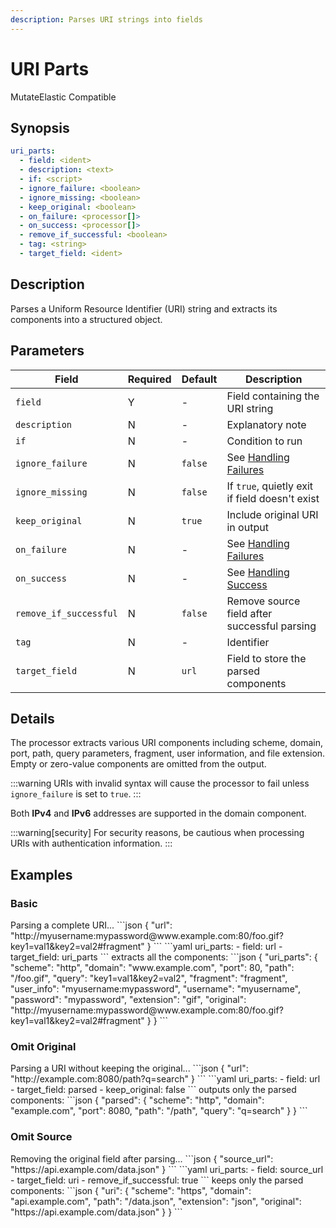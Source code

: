 ```yaml
---
description: Parses URI strings into fields
---
```


# URI Parts

<span class="theme-doc-version-badge badge badge--primary">Mutate</span><span class="theme-doc-version-badge badge badge--secondary">Elastic Compatible</span>

## Synopsis

```yaml {2}
uri_parts:
  - field: <ident>
  - description: <text>
  - if: <script>
  - ignore_failure: <boolean>
  - ignore_missing: <boolean>
  - keep_original: <boolean>
  - on_failure: <processor[]>
  - on_success: <processor[]>
  - remove_if_successful: <boolean>
  - tag: <string>
  - target_field: <ident>
```

## Description

Parses a Uniform Resource Identifier (URI) string and extracts its components into a structured object.

## Parameters

|Field|Required|Default|Description|
|---|---|---|---|
|`field`|Y|-|Field containing the URI string|
|`description`|N|-|Explanatory note|
|`if`|N|-|Condition to run|
|`ignore_failure`|N|`false`|See [Handling Failures](../handling-failures.mdx)|
|`ignore_missing`|N|`false`|If `true`, quietly exit if field doesn't exist|
|`keep_original`|N|`true`|Include original URI in output|
|`on_failure`|N|-|See [Handling Failures](../handling-failures.mdx)|
|`on_success`|N|-|See [Handling Success](../handling-success.mdx)|
|`remove_if_successful`|N|`false`|Remove source field after successful parsing|
|`tag`|N|-|Identifier|
|`target_field`|N|`url`|Field to store the parsed components|

## Details

The processor extracts various URI components including scheme, domain, port, path, query parameters, fragment, user information, and file extension. Empty or zero-value components are omitted from the output.

:::warning
URIs with invalid syntax will cause the processor to fail unless `ignore_failure` is set to `true`.
:::

Both **IPv4** and **IPv6** addresses are supported in the domain component.

:::warning[security]
For security reasons, be cautious when processing URIs with authentication information.
:::

## Examples

### Basic

<ExampleGrid>
  <CommentCol>
    Parsing a complete URI...
  </CommentCol>
  <CodeCol>
    ```json
    {
      "url": "http://myusername:mypassword@www.example.com:80/foo.gif?key1=val1&key2=val2#fragment"
    }
    ```
    ```yaml
    uri_parts:
      - field: url
      - target_field: uri_parts
    ```
  </CodeCol>
  <CommentCol>
    extracts all the components:
  </CommentCol>
  <CodeCol>
    ```json
    {
      "uri_parts": {
        "scheme": "http",
        "domain": "www.example.com",
        "port": 80,
        "path": "/foo.gif",
        "query": "key1=val1&key2=val2",
        "fragment": "fragment",
        "user_info": "myusername:mypassword",
        "username": "myusername",
        "password": "mypassword",
        "extension": "gif",
        "original": "http://myusername:mypassword@www.example.com:80/foo.gif?key1=val1&key2=val2#fragment"
      }
    }
    ```
  </CodeCol>
</ExampleGrid>

### Omit Original

<ExampleGrid>
  <CommentCol>
    Parsing a URI without keeping the original...
  </CommentCol>
  <CodeCol>
    ```json
    {
      "url": "http://example.com:8080/path?q=search"
    }
    ```
    ```yaml
    uri_parts:
      - field: url
      - target_field: parsed
      - keep_original: false
    ```
  </CodeCol>
  <CommentCol>
    outputs only the parsed components:
  </CommentCol>
  <CodeCol>
    ```json
    {
      "parsed": {
        "scheme": "http",
        "domain": "example.com",
        "port": 8080,
        "path": "/path",
        "query": "q=search"
      }
    }
    ```
  </CodeCol>
</ExampleGrid>

### Omit Source

<ExampleGrid>
  <CommentCol>
    Removing the original field after parsing...
  </CommentCol>
  <CodeCol>
    ```json
    {
      "source_url": "https://api.example.com/data.json"
    }
    ```
    ```yaml
    uri_parts:
      - field: source_url
      - target_field: uri
      - remove_if_successful: true
    ```
  </CodeCol>
  <CommentCol>
    keeps only the parsed components:
  </CommentCol>
  <CodeCol>
    ```json
    {
      "uri": {
        "scheme": "https",
        "domain": "api.example.com",
        "path": "/data.json",
        "extension": "json",
        "original": "https://api.example.com/data.json"
      }
    }
    ```
  </CodeCol>
</ExampleGrid>

